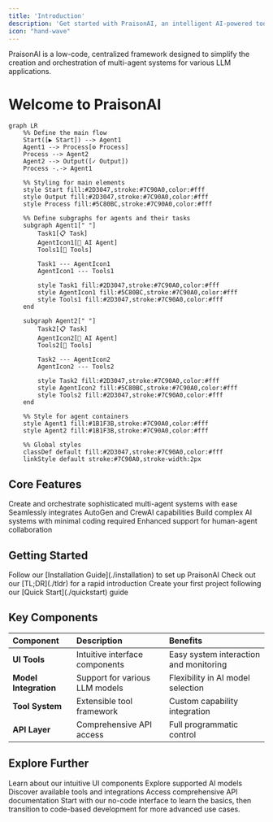 ```yaml
---
title: 'Introduction'
description: 'Get started with PraisonAI, an intelligent AI-powered tool'
icon: "hand-wave"
---
```


<Note>
  PraisonAI is a low-code, centralized framework designed to simplify the creation and orchestration of multi-agent systems for various LLM applications.
</Note>

# Welcome to PraisonAI

```mermaid
graph LR
    %% Define the main flow
    Start([▶ Start]) --> Agent1
    Agent1 --> Process[⚙ Process]
    Process --> Agent2
    Agent2 --> Output([✓ Output])
    Process -.-> Agent1
    
    %% Styling for main elements
    style Start fill:#2D3047,stroke:#7C90A0,color:#fff
    style Output fill:#2D3047,stroke:#7C90A0,color:#fff
    style Process fill:#5C80BC,stroke:#7C90A0,color:#fff
    
    %% Define subgraphs for agents and their tasks
    subgraph Agent1[" "]
        Task1[📋 Task]
        AgentIcon1[🤖 AI Agent]
        Tools1[🔧 Tools]
        
        Task1 --- AgentIcon1
        AgentIcon1 --- Tools1
        
        style Task1 fill:#2D3047,stroke:#7C90A0,color:#fff
        style AgentIcon1 fill:#5C80BC,stroke:#7C90A0,color:#fff
        style Tools1 fill:#2D3047,stroke:#7C90A0,color:#fff
    end
    
    subgraph Agent2[" "]
        Task2[📋 Task]
        AgentIcon2[🤖 AI Agent]
        Tools2[🔧 Tools]
        
        Task2 --- AgentIcon2
        AgentIcon2 --- Tools2
        
        style Task2 fill:#2D3047,stroke:#7C90A0,color:#fff
        style AgentIcon2 fill:#5C80BC,stroke:#7C90A0,color:#fff
        style Tools2 fill:#2D3047,stroke:#7C90A0,color:#fff
    end
    
    %% Style for agent containers
    style Agent1 fill:#1B1F3B,stroke:#7C90A0,color:#fff
    style Agent2 fill:#1B1F3B,stroke:#7C90A0,color:#fff
    
    %% Global styles
    classDef default fill:#2D3047,stroke:#7C90A0,color:#fff
    linkStyle default stroke:#7C90A0,stroke-width:2px
```

## Core Features

<CardGroup cols={2}>
  <Card title="Multi-Agent Systems" icon="users">
    Create and orchestrate sophisticated multi-agent systems with ease
  </Card>
  <Card title="Framework Integration" icon="puzzle-piece">
    Seamlessly integrates AutoGen and CrewAI capabilities
  </Card>
  <Card title="Low-Code Design" icon="code">
    Build complex AI systems with minimal coding required
  </Card>
  <Card title="Human-AI Interaction" icon="people-arrows">
    Enhanced support for human-agent collaboration
  </Card>
</CardGroup>

## Getting Started

<Steps>
  <Step title="Installation">
    Follow our [Installation Guide](./installation) to set up PraisonAI
  </Step>
  <Step title="Quick Overview">
    Check out our [TL;DR](./tldr) for a rapid introduction
  </Step>
  <Step title="First Project">
    Create your first project following our [Quick Start](./quickstart) guide
  </Step>
</Steps>

## Key Components

| Component | Description | Benefits |
|:----------|:------------|:---------|
| **UI Tools** | Intuitive interface components | Easy system interaction and monitoring |
| **Model Integration** | Support for various LLM models | Flexibility in AI model selection |
| **Tool System** | Extensible tool framework | Custom capability integration |
| **API Layer** | Comprehensive API access | Full programmatic control |

## Explore Further

<CardGroup cols={2}>
  <Card title="User Interface" icon="desktop" href="./ui/ui">
    Learn about our intuitive UI components
  </Card>
  <Card title="Models" icon="robot" href="./models">
    Explore supported AI models
  </Card>
  <Card title="Tools" icon="wrench" href="./tools">
    Discover available tools and integrations
  </Card>
  <Card title="API Reference" icon="code" href="./api-reference">
    Access comprehensive API documentation
  </Card>
</CardGroup>

<Tip>
  Start with our no-code interface to learn the basics, then transition to code-based development for more advanced use cases.
</Tip>
